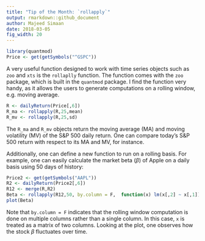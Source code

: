 ```yaml
---
title: "Tip of the Month: `rollapply`"
output: rmarkdown::github_document
author: Majeed Simaan
date: 2018-03-05
fig_width: 20
---
```

```r
library(quantmod)
Price <- get(getSymbols("^GSPC"))
```
A very useful function designed to work with time series objects such as `zoo` and `xts` is the `rollaplly` function. The function comes with the `zoo` package, which is built in  the `quantmod` package.  I find the function very handy, as it allows the users to generate computations on a rolling window, e.g. moving average.
```r
R <- dailyReturn(Price[,6])
R_ma <- rollapply(R,25,mean)
R_mv <- rollapply(R,25,sd)
```
The `R_ma` and `R_mv` objects return the moving average (MA) and moving volatility (MV) of the S&P 500 daily return. One can compare today's S&P 500 return with respect to its MA and MV, for instance.

Additionally, one can define a new function to run on a rolling basis. For example, one can easily calculate the market beta ($\beta$) of Apple on a daily basis using 50 days of history:
```r
Price2 <- get(getSymbols("AAPL"))
R2 <- dailyReturn(Price2[,6])
R12 <- merge(R,R2)
Beta <- rollapply(R12,50, by.column = F,  function(x) lm(x[,2] ~ x[,1])[[1]][[2]] )
plot(Beta)
```

Note that `by.column = F` indicates that the rolling window computation is done on multiple columns rather than a single column. In this case, `x` is treated as a matrix of two columns. Looking at the plot, one observes how the stock $\beta$ fluctuates over time.

